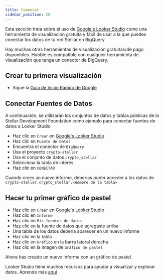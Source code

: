```yaml
---
title: Comenzar
sidebar_position: 20
---
```


Esta sección trata sobre el uso de [Google's Looker Studio](https://lookerstudio.google.com/u/0/navigation/reporting) como una herramienta de visualización gratuita y fácil de usar a la que puedes conectar los datos de tu red Stellar en BigQuery.

Hay muchas otras herramientas de visualización gratuitas/de pago disponibles. Hubble es compatible con cualquier herramienta de visualización que tenga un conector de BigQuery.

## Crear tu primera visualización

- Sigue la [Guía de Inicio Rápido de Google](https://support.google.com/looker-studio/answer/9171315?hl=en)

## Conectar Fuentes de Datos

A continuación, se utilizarán los conjuntos de datos y tablas públicas de la Stellar Development Foundation como ejemplo para conectar fuentes de datos a Looker Studio

- Haz clic en `Crear` en [Google's Looker Studio](https://lookerstudio.google.com/u/0/navigation/reporting)
- Haz clic en `Fuente de Datos`
- Encuentra el conector de `BigQuery`
- Usa el proyecto `crypto-stellar`
- Usa el conjunto de datos `crypto_stellar`
- Selecciona la tabla de interés
- Haz clic en `CONECTAR`

Cuando crees un nuevo informe, deberías poder acceder a los datos de `crypto-stellar.crypto_stellar.<nombre de la tabla>`

## Hacer tu primer gráfico de pastel

- Haz clic en `Crear` en [Google's Looker Studio](https://lookerstudio.google.com/u/0/navigation/reporting)
- Haz clic en `Informe`
- Haz clic en `Mis fuentes de datos`
- Haz clic en la fuente de datos que agregaste arriba
- Una tabla de los datos debería aparecer en un nuevo informe
- Haz clic en la tabla
- Haz clic en `Gráfico` en la barra lateral derecha
- Haz clic en la imagen de `Gráfico de pastel`

Ahora has creado un nuevo informe con un gráfico de pastel.

Looker Studio tiene muchos recursos para ayudar a visualizar y explorar datos. Aprende más [aquí](https://support.google.com/looker-studio?sjid=9035399711189270749-NA#topic=6267740)
